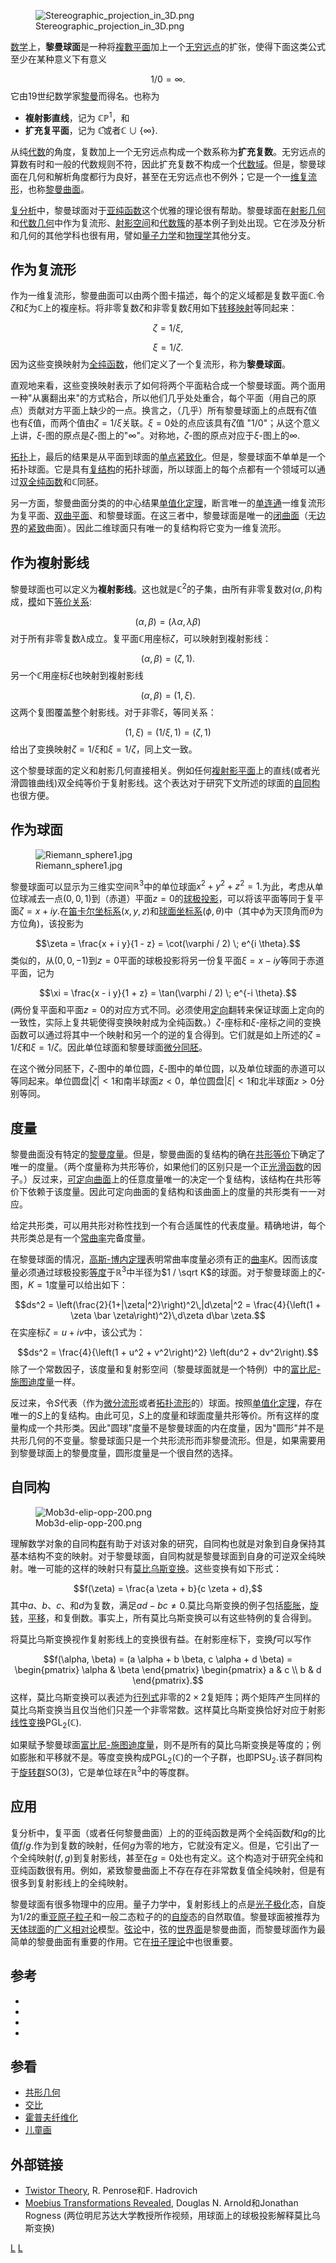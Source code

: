{{NoteTA
| G1=Math
}}
[[File:Stereographic_projection_in_3D.png|thumb]]

[[数学|数学]]上，'''黎曼球面'''是一种将[[高斯平面|複數平面]]加上一个[[无穷远点|无穷远点]]的扩张，使得下面这类公式至少在某种意义下有意义
:<math>1 / 0 = \infty.</math>
它由19世纪数学家[[黎曼|黎曼]]而得名。也称为
*'''複射影直线'''，记为 <math>\mathbb{CP}^1</math>，和
*'''扩充复平面'''，记为 <math>\mathbb{\hat{C}}</math>或者<math>\mathbb{C} \cup \{ \infty \}</math>.

从纯[[代数|代数]]的角度，复数加上一个无穷远点构成一个数系称为'''扩充复数'''。无穷远点的算数有时和一般的代数规则不符，因此扩充复数不构成一个[[代数域|代数域]]。但是，黎曼球面在几何和解析角度都行为良好，甚至在无穷远点也不例外；它是一个一[[维|维]][[复流形|复流形]]，也称[[黎曼曲面|黎曼曲面]]。

[[复分析|复分析]]中，黎曼球面对于[[亚纯函数|亚纯函数]]这个优雅的理论很有帮助。黎曼球面在[[射影几何|射影几何]]和[[代数几何|代数几何]]中作为复流形、[[射影空间|射影空间]]和[[代数簇|代数簇]]的基本例子到处出现。它在涉及分析和几何的其他学科也很有用，譬如[[量子力学|量子力学]]和[[物理学|物理学]]其他分支。

==作为复流形==
作为一维复流形，黎曼曲面可以由两个图卡描述，每个的定义域都是复数平面<math>\mathbb{C}</math>.令<math>\zeta</math>和<math>\xi</math>为<math>\mathbb{C}</math>上的複座标。将非零复数<math>\zeta</math>和非零复数<math>\xi</math>用如下[[转移映射|转移映射]]等同起来：
:<math>\zeta = 1 / \xi,</math>
:<math>\xi = 1 / \zeta.</math>
因为这些变换映射为[[全纯函数|全纯函数]]，他们定义了一个复流形，称为'''黎曼球面'''。

直观地来看，这些变换映射表示了如何将两个平面粘合成一个黎曼球面。两个面用一种"从裏翻出来"的方式粘合，所以他们几乎处处重合，每个平面（用自己的原点）贡献对方平面上缺少的一点。换言之，（几乎）所有黎曼球面上的点既有<math>\zeta</math>值也有<math>\xi</math>值，而两个值由<math>\zeta = 1 / \xi</math>关联。<math>\xi = 0</math>处的点应该具有<math>\zeta</math>值 "<math>1 / 0</math>"；从这个意义上讲，<math>\xi</math>-图的原点是<math>\zeta</math>-图上的"<math>\infty</math>"。对称地，<math>\zeta</math>-图的原点对应于<math>\xi</math>-图上的<math>\infty</math>.

[[拓扑|拓扑]]上，最后的结果是从平面到球面的[[紧致化|单点紧致化]]。但是，黎曼球面不单单是一个拓扑球面。它是具有[[复结构|复结构]]的拓扑球面，所以球面上的每个点都有一个领域可以通过[[全纯函数|双全纯函数]]和<math>\mathbb{C}</math>同胚。

另一方面，黎曼曲面分类的的中心结果[[单值化定理|单值化定理]]，断言唯一的[[单连通|单连通]]一维复流形为复平面、[[双曲平面|双曲平面]]、和黎曼球面。在这三者中，黎曼球面是唯一的[[闭流形|闭曲面]]（无[[带边界流形|边界]]的[[紧致空间|紧致]]曲面）。因此二维球面只有唯一的复结构将它变为一维复流形。

==作为複射影线==

黎曼球面也可以定义为'''複射影线'''。这也就是<math>\mathbb{C}^2</math>的子集，由所有非零复数对<math>(\alpha, \beta)</math>构成，[[商拓扑|模]]如下[[等价关系|等价关系]]:
:<math> (\alpha, \beta) = (\lambda \alpha, \lambda \beta)</math>
对于所有非零复数<math>\lambda</math>成立。复平面<math>\mathbb{C}</math>用座标<math>\zeta</math>，可以映射到複射影线：
:<math> (\alpha, \beta) = (\zeta, 1).</math>
另一个<math>\mathbb{C}</math>用座标<math>\xi</math>也映射到複射影线
:<math> (\alpha, \beta) = (1, \xi).</math>
这两个复图覆盖整个射影线。对于非零<math>\xi</math>，等同关系：
:<math>(1, \xi) = (1 / \xi, 1) = (\zeta, 1)</math>
给出了变换映射<math>\zeta = 1 / \xi</math>和<math>\xi = 1 / \zeta</math>，同上文一致。

这个黎曼球面的定义和射影几何直接相关。例如任何[[複射影平面|複射影平面]]上的直线(或者光滑圆锥曲线)双全纯等价于复射影线。这个表达对于研究下文所述的球面的[[自同构|自同构]]也很方便。

==作为球面==
[[File:Riemann_sphere1.jpg|thumb]]

黎曼球面可以显示为三维实空间<math>\mathbb{R}^3</math>中的单位球面<math>x^2 + y^2 + z^2 = 1</math>.为此，考虑从单位球减去一点<math>(0,0,1)</math>到（赤道）平面<math>z=0</math>的[[球极投影|球极投影]]，可以将该平面等同于复平面<math>\zeta = x + i y</math>.在[[笛卡尔坐标系|笛卡尔坐标系]]<math>(x, y, z)</math>和[[球面坐标系|球面坐标系]]<math>(\phi, \theta)</math>中（其中<math>\phi</math>为天顶角而<math>\theta</math>为方位角)，该投影为
:<math>\zeta = \frac{x + i y}{1 - z} = \cot(\varphi / 2) \; e^{i \theta}.</math>
类似的，从<math>(0, 0, -1)</math>到<math>z = 0</math>平面的球极投影将另一份复平面<math>\xi = x - i y</math>等同于赤道平面，记为
:<math>\xi = \frac{x - i y}{1 + z} = \tan(\varphi / 2) \; e^{-i \theta}.</math>
(两份复平面和平面<math>z = 0</math>的对应方式不同。必须使用[[定向|定向]]翻转来保证球面上定向的一致性，实际上复共轭使得变换映射成为全纯函数。）<math>\zeta</math>-座标和<math>\xi</math>-座标之间的变换函数可以通过将其中一个映射和另一个的逆的复合得到。它们就是如上所述的<math>\zeta = 1 / \xi</math>和<math>\xi = 1 / \zeta</math>。因此单位球面和黎曼球面[[微分同胚|微分同胚]]。

在这个微分同胚下，<math>\zeta</math>-图中的单位圆，<math>\xi</math>-图中的单位圆，以及单位球面的赤道可以等同起来。单位圆盘<math>|\zeta| < 1</math>和南半球面<math>z < 0</math>，单位圆盘<math>|\xi| < 1</math>和北半球面<math>z > 0</math>分别等同。

==度量==

黎曼曲面没有特定的[[黎曼度量|黎曼度量]]。但是，黎曼曲面的复结构的确在[[共形等价|共形等价]]下确定了唯一的度量。（两个度量称为共形等价，如果他们的区别只是一个正[[光滑函数|光滑函数]]的因子。）反过来，[[可定向曲面|可定向曲面]]上的任意度量唯一的决定一个复结构，该结构在共形等价下依赖于该度量。因此可定向曲面的复结构和该曲面上的度量的共形类有一一对应。

给定共形类，可以用共形对称性找到一个有合适属性的代表度量。精确地讲，每个共形类总是有一个[[常曲率|常曲率]]完备度量。

在黎曼球面的情况，[[高斯-博内定理|高斯-博内定理]]表明常曲率度量必须有正的[[高斯曲率|曲率]]''K''。因而该度量必须通过球极投影[[等度|等度]]于<math>\mathbb{R}^3</math>中半径为<math>1 / \sqrt K</math>的球面。对于黎曼球面上的<math>\zeta</math>-图，<math>K = 1</math>度量可以给出如下：
:<math>ds^2 = \left(\frac{2}{1+|\zeta|^2}\right)^2\,|d\zeta|^2 = \frac{4}{\left(1 + \zeta \bar \zeta\right)^2}\,d\zeta d\bar \zeta.</math>
在实座标<math>\zeta = u + iv</math>中，该公式为：
:<math>ds^2 = \frac{4}{\left(1 + u^2 + v^2\right)^2} \left(du^2 + dv^2\right).</math>
除了一个常数因子，该度量和复射影空间（黎曼球面就是一个特例）中的[[富比尼-施图迪度量|富比尼-施图迪度量]]一样。

反过来，令''S''代表（作为[[微分流形|微分流形]]或者[[拓扑流形|拓扑流形]]的）球面。按照[[单值化定理|单值化定理]]，存在唯一的''S''上的复结构。由此可见，''S''上的度量和球面度量共形等价。所有这样的度量构成一个共形类。因此"圆球"度量不是黎曼球面的内在度量，因为"圆形"并不是共形几何的不变量。黎曼球面只是一个共形流形而非黎曼流形。但是，如果需要用到黎曼球面上的黎曼度量，圆形度量是一个很自然的选择。

==自同构==

[[File:Mob3d-elip-opp-200.png|thumb]]

{{main|莫比乌斯变换}}

理解数学对象的自同构[[群|群]]有助于对该对象的研究，自同构也就是对象到自身保持其基本结构不变的映射。对于黎曼球面，自同构就是黎曼球面到自身的可逆双全纯映射。唯一可能的这样的映射只有[[莫比乌斯变换|莫比乌斯变换]]。这些变换有如下形式：
:<math>f(\zeta) = \frac{a \zeta + b}{c \zeta + d},</math>
其中<math>a</math>、<math>b</math>、<math>c</math>、和<math>d</math>为复数，满足<math>a d - b c \neq 0</math>.莫比乌斯变换的例子包括[[膨胀|膨胀]]，[[旋转|旋转]]，[[平移|平移]]，和复倒数。事实上，所有莫比乌斯变换可以有这些特例的复合得到。

将莫比乌斯变换视作复射影线上的变换很有益。在射影座标下，变换<math>f</math>可以写作
:<math>f(\alpha, \beta) = (a \alpha + b \beta, c \alpha + d \beta) = \begin{pmatrix} \alpha & \beta \end{pmatrix} \begin{pmatrix} a & c \\ b & d \end{pmatrix}.</math>
这样，莫比乌斯变换可以表述为[[行列式|行列式]]非零的<math>2 \times 2</math>复矩阵；两个矩阵产生同样的莫比乌斯变换当且仅当他们只差一个非零常数。这样莫比乌斯变换恰好对应于射影[[线性变换|线性变换]]<math>\mathrm{PGL}_2(\mathbb{C})</math>.

如果赋予黎曼球面[[富比尼-施图迪度量|富比尼-施图迪度量]]，则不是所有的莫比乌斯变换是等度的；例如膨胀和平移就不是。等度变换构成<math>\mathrm{PGL}_2(\mathbb{C})</math>的一个子群，也即<math>\mathrm{PSU}_2</math>.该子群同构于[[旋转群|旋转群]]<math>\mathrm{SO}(3)</math>，它是单位球在<math>\mathbb{R}^3</math>中的等度群。

==应用==

复分析中，复平面（或者任何黎曼曲面）上的的亚纯函数是两个全纯函数<math>f</math>和<math>g</math>的比值<math>f / g</math>.作为到复数的映射，任何<math>g</math>为零的地方，它就没有定义。但是，它引出了一个全纯映射<math>(f, g)</math>到复射影线，甚至在<math>g=0</math>处也有定义。这个构造对于研究全纯和亚纯函数很有用。例如，紧致黎曼曲面上不存在存在非常数复值全纯映射，但是有很多到复射影线上的全纯映射。

黎曼球面有很多物理中的应用。量子力学中，复射影线上的点是[[光子|光子]][[极化|极化]]态，自旋为1/2的重[[亚原子粒子|亚原子粒子]]和一般二态粒子的的[[自旋|自旋]]态的自然取值。黎曼球面被推荐为[[天体球面|天体球面]]的[[广义相对论|广义相对论]]模型。[[弦论|弦论]]中，弦的[[世界面|世界面]]是黎曼曲面，而黎曼球面作为最简单的黎曼曲面有重要的作用。它在[[扭子理论|扭子理论]]中也很重要。

==参考==

*{{cite book|author=Brown, James and Churchill, Ruel|title=Complex Variables and Applications|location=New York | publisher=McGraw-Hill|year=1989 |id=ISBN 0070109052}}
*{{cite book|author=Griffiths, Phillip and Harris, Joseph|title=Principles of Algebraic Geometry|publisher=John Wiley & Sons|year=1978|id=ISBN 0-471-32792-1}}
*{{cite book|authorlink=Roger Penrose|author=Penrose, Roger|title=The Road to Reality|url=https://archive.org/details/roadtorealitycom00penr_0|location=New York|publisher=Knopf|year=2005|id=ISBN 0-679-45443-8}}
*{{cite book|author=Rudin, Walter|title=Real and Complex Analysis|location=New York | publisher=McGraw-Hill|year=1987|id=ISBN 0071002766}}

== 参看 ==

*[[共形几何|共形几何]]
*[[交比|交比]]
*[[霍普夫纤维化|霍普夫纤维化]]
*[[儿童画|儿童画]]

==外部链接==
*[http://www.rdegraaf.nl/mirror/users.ox.ac.uk/~tweb/00006/index.shtml Twistor Theory]{{dead link|date=2018年5月 |bot=InternetArchiveBot |fix-attempted=yes }}, R. Penrose和F. Hadrovich
*[http://www.youtube.com/watch?v=JX3VmDgiFnY Moebius Transformations Revealed]{{Wayback|url=http://www.youtube.com/watch?v=JX3VmDgiFnY |date=20071217050434 }}, Douglas N. Arnold和Jonathan Rogness (两位明尼苏达大学教授所作视频，用球面上的球极投影解释莫比乌斯变换)

[[Category:黎曼曲面|L]]
[[Category:射影几何|L]]